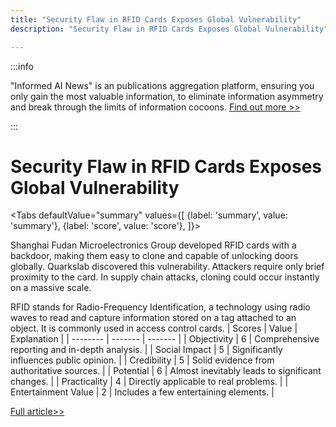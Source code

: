 ```yaml
---
title: "Security Flaw in RFID Cards Exposes Global Vulnerability"
description: "Security Flaw in RFID Cards Exposes Global Vulnerability"

---
```



:::info

"Informed AI News" is an publications aggregation platform, ensuring you only gain the most valuable information, to eliminate information asymmetry and break through the limits of information cocoons.  [Find out more >>](/)

:::

# Security Flaw in RFID Cards Exposes Global Vulnerability


<Tabs
	defaultValue="summary"
	values={[
	{label: 'summary', value: 'summary'},
	{label: 'score', value: 'score'},
]}>
<TabItem value="summary">


Shanghai Fudan Microelectronics Group developed RFID cards with a backdoor, making them easy to clone and capable of unlocking doors globally. Quarkslab discovered this vulnerability. Attackers require only brief proximity to the card. In supply chain attacks, cloning could occur instantly on a massive scale.

RFID stands for Radio-Frequency Identification, a technology using radio waves to read and capture information stored on a tag attached to an object. It is commonly used in access control cards.
</TabItem>
<TabItem value="score">
	| Scores     | Value   | Explanation |
	| -------- | ------- | ------- |
	| Objectivity  | 6    | Comprehensive reporting and in-depth analysis.    |
	| Social Impact | 5     | Significantly influences public opinion.    |
	| Credibility    | 5    | Solid evidence from authoritative sources.    |
	| Potential    | 6    | Almost inevitably leads to significant changes.    |
	| Practicality    | 4    | Directly applicable to real problems.    |
	| Entertainment Value    | 2    | Includes a few entertaining elements.    |
</TabItem>
</Tabs>

[Full article>>](https://it.slashdot.org/story/24/08/25/2236219/major-backdoor-in-millions-of-rfid-cards-allows-instant-cloning?utm_source=rss1.0mainlinkanon&utm_medium=feed)
